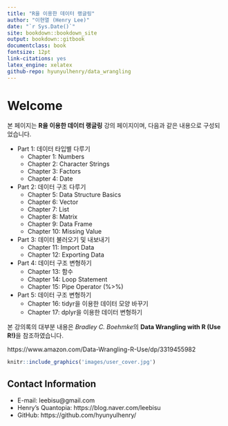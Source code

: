 ```yaml
--- 
title: "R을 이용한 데이터 랭글링"
author: "이현열 (Henry Lee)"
date: "`r Sys.Date()`"
site: bookdown::bookdown_site
output: bookdown::gitbook
documentclass: book
fontsize: 12pt
link-citations: yes
latex_engine: xelatex
github-repo: hyunyulhenry/data_wrangling
---
```


# Welcome {-}

본 페이지는 **R을 이용한 데이터 랭글링** 강의 페이지이며, 다음과 같은 내용으로 구성되었습니다.

- Part 1: 데이터 타입별 다루기
  - Chapter 1: Numbers
  - Chapter 2: Character Strings
  - Chapter 3: Factors
  - Chapter 4: Date
- Part 2: 데이터 구조 다루기
  - Chapter 5: Data Structure Basics
  - Chapter 6: Vector
  - Chapter 7: List
  - Chapter 8: Matrix
  - Chapter 9: Data Frame
  - Chapter 10: Missing Value
- Part 3: 데이터 불러오기 및 내보내기
  - Chapter 11: Import Data
  - Chapter 12: Exporting Data
- Part 4: 데이터 구조 변형하기
  - Chapter 13: 함수
  - Chapter 14: Loop Statement
  - Chapter 15: Pipe Operator (%>%)
- Part 5: 데이터 구조 변형하기
  - Chapter 16: tidyr을 이용한 데이터 모양 바꾸기
  - Chapter 17: dplyr을 이용한 데이터 변형하기

본 강의록의 대부분 내용은 *Bradley C. Boehmke*의 **Data Wrangling with R (Use R!)**을 참조하였습니다.

https://www.amazon.com/Data-Wrangling-R-Use/dp/3319455982

```r
knitr::include_graphics('images/user_cover.jpg')
```

## Contact Information {-}

- E-mail: leebisu@gmail.com
- Henry’s Quantopia: https://blog.naver.com/leebisu
- GitHub: https://github.com/hyunyulhenry/
